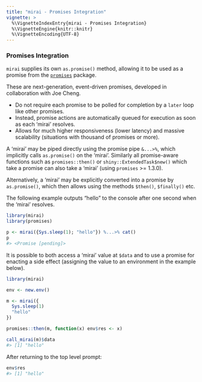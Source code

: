 ```yaml
---
title: "mirai - Promises Integration"
vignette: >
  %\VignetteIndexEntry{mirai - Promises Integration}
  %\VignetteEngine{knitr::knitr}
  %\VignetteEncoding{UTF-8}
---
```



### Promises Integration

`mirai` supplies its own `as.promise()` method, allowing it to be used as a promise from the [`promises`](https://rstudio.github.io/promises/) package.

These are next-generation, event-driven promises, developed in collaboration with Joe Cheng.

- Do not require each promise to be polled for completion by a `later` loop like other promises.
- Instead, promise actions are automatically queued for execution as soon as each 'mirai' resolves.
- Allows for much higher responsiveness (lower latency) and massive scalability (situations with thousand of promises or more).

A 'mirai' may be piped directly using the promise pipe `&...>%`, which implicitly calls `as.promise()` on the 'mirai'. Similarly all promise-aware functions such as `promises::then()` or `shiny::ExtendedTask$new()` which take a promise can also take a 'mirai' (using `promises` >= 1.3.0).

Alternatively, a 'mirai' may be explicitly converted into a promise by `as.promise()`, which then allows using the methods `$then()`, `$finally()` etc.

The following example outputs "hello" to the console after one second when the 'mirai' resolves.

``` r
library(mirai)
library(promises)

p <- mirai({Sys.sleep(1); "hello"}) %...>% cat()
p
#> <Promise [pending]>
```
It is possible to both access a 'mirai' value at `$data` and to use a promise for enacting a side effect (assigning the value to an environment in the example below).

``` r
library(mirai)

env <- new.env()

m <- mirai({
  Sys.sleep(1)
  "hello"
})

promises::then(m, function(x) env$res <- x)

call_mirai(m)$data
#> [1] "hello"
```
After returning to the top level prompt:


``` r
env$res
#> [1] "hello"
```
